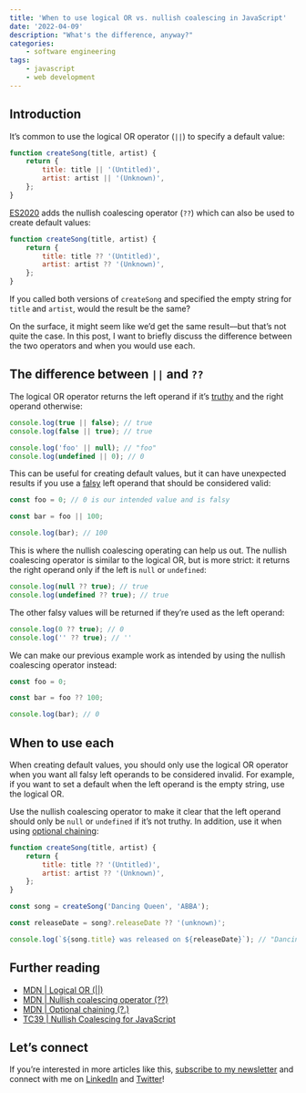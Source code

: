 ```yaml
---
title: 'When to use logical OR vs. nullish coalescing in JavaScript'
date: '2022-04-09'
description: "What's the difference, anyway?"
categories:
    - software engineering
tags:
    - javascript
    - web development
---
```


## Introduction

It’s common to use the logical OR operator (`||`) to specify a default value:

```js
function createSong(title, artist) {
    return {
        title: title || '(Untitled)',
        artist: artist || '(Unknown)',
    };
}
```

[ES2020](https://github.com/tc39/proposal-nullish-coalescing) adds the nullish coalescing operator (`??`) which can also be used to create default values:

```js
function createSong(title, artist) {
    return {
        title: title ?? '(Untitled)',
        artist: artist ?? '(Unknown)',
    };
}
```

If you called both versions of `createSong` and specified the empty string for `title` and `artist`, would the result be the same?

On the surface, it might seem like we’d get the same result––but that’s not quite the case. In this post, I want to briefly discuss the difference between the two operators and when you would use each.

## The difference between `||` and `??`

The logical OR operator returns the left operand if it’s [truthy](https://blog.zachsnoek.com/what-are-truthy-and-falsy-in-javascript) and the right operand otherwise:

```js
console.log(true || false); // true
console.log(false || true); // true

console.log('foo' || null); // "foo"
console.log(undefined || 0); // 0
```

This can be useful for creating default values, but it can have unexpected results if you use a [falsy](https://blog.zachsnoek.com/what-are-truthy-and-falsy-in-javascript) left operand that should be considered valid:

```js
const foo = 0; // 0 is our intended value and is falsy

const bar = foo || 100;

console.log(bar); // 100
```

This is where the nullish coalescing operating can help us out. The nullish coalescing operator is similar to the logical OR, but is more strict: it returns the right operand only if the left is `null` or `undefined`:

```js
console.log(null ?? true); // true
console.log(undefined ?? true); // true
```

The other falsy values will be returned if they’re used as the left operand:

```js
console.log(0 ?? true); // 0
console.log('' ?? true); // ''
```

We can make our previous example work as intended by using the nullish coalescing operator instead:

```js
const foo = 0;

const bar = foo ?? 100;

console.log(bar); // 0
```

## When to use each

When creating default values, you should only use the logical OR operator when you want all falsy left operands to be considered invalid. For example, if you want to set a default when the left operand is the empty string, use the logical OR.

Use the nullish coalescing operator to make it clear that the left operand should only be `null` or `undefined` if it’s not truthy. In addition, use it when using [optional chaining](https://developer.mozilla.org/en-US/docs/Web/JavaScript/Reference/Operators/Optional_chaining):

```js
function createSong(title, artist) {
    return {
        title: title ?? '(Untitled)',
        artist: artist ?? '(Unknown)',
    };
}

const song = createSong('Dancing Queen', 'ABBA');

const releaseDate = song?.releaseDate ?? '(unknown)';

console.log(`${song.title} was released on ${releaseDate}`); // "Dancing Queen was released on (unknown)"
```

## Further reading

-   [MDN | Logical OR (||)](https://developer.mozilla.org/en-US/docs/Web/JavaScript/Reference/Operators/Logical_OR)
-   [MDN | Nullish coalescing operator (??)](https://developer.mozilla.org/en-US/docs/Web/JavaScript/Reference/Operators/Nullish_coalescing_operator)
-   [MDN | Optional chaining (?.)](https://developer.mozilla.org/en-US/docs/Web/JavaScript/Reference/Operators/Optional_chaining)
-   [TC39 | Nullish Coalescing for JavaScript](https://github.com/tc39/proposal-nullish-coalescing)

## Let’s connect

If you’re interested in more articles like this, [subscribe to my newsletter](https://mailchi.mp/2df4b6d5458f/signup-page) and connect with me on [LinkedIn](https://www.linkedin.com/in/zach-snoek-5b327b179/) and [Twitter](https://twitter.com/zach_snoek)!
